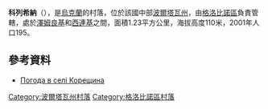 {{coord|49|27|53|N|33|21|46|E|scale:100000_region:UA|display=title}}

'''科列希納'''（{{lang-uk|Корещина}}），是[[烏克蘭|烏克蘭]]的村落，位於該國中部[[波爾塔瓦州|波爾塔瓦州]]，由[[格洛比諾區|格洛比諾區]]負責管轄，處於[[澤姆良基_(格洛比諾區)|澤姆良基]]和[[西連基_(格洛比諾區)|西連基]]之間，面積1.23平方公里，海拔高度110米，2001年人口195。

==參考資料==
* [http://weather.in.ua/ua/poltavskaja/11458 Погода в селі Корещина] {{Wayback|url=http://weather.in.ua/ua/poltavskaja/11458 |date=20160305193216 }}

{{DEFAULTSORT:Корещина}}
[[Category:波爾塔瓦州村落|Category:波爾塔瓦州村落]]
[[Category:格洛比諾區村落|Category:格洛比諾區村落]]


{{Poltava-geo-stub}}